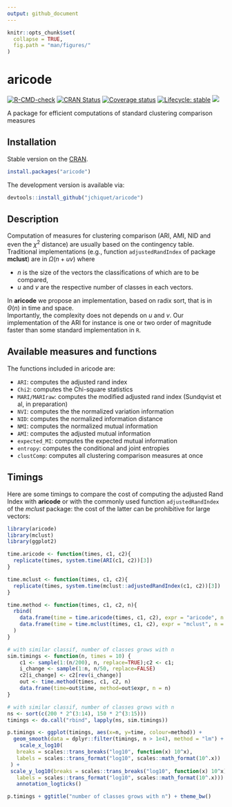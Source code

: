 ```yaml
---
output: github_document
---
```


```r
knitr::opts_chunk$set(
  collapse = TRUE,
  fig.path = "man/figures/"
)
```

# aricode

 <!-- badges: start -->
[![R-CMD-check](https://github.com/jchiquet/aricode/actions/workflows/R-CMD-check.yaml/badge.svg)](https://github.com/jchiquet/aricode/actions/workflows/R-CMD-check.yaml)
[![CRAN Status](https://www.r-pkg.org/badges/version/aricode)](https://CRAN.R-project.org/package=aricode)
[![Coverage status](https://codecov.io/gh/jchiquet/aricode/branch/master/graph/badge.svg)](https://codecov.io/gh/jchiquet/aricode)
[![Lifecycle: stable](https://img.shields.io/badge/lifecycle-stable-blue.svg)](https://www.tidyverse.org/lifecycle/#stable)
[![](https://img.shields.io/github/last-commit/jchiquet/aricode.svg)](https://github.com/jchiquet/aricode/commits/master)
  <!-- badges: end -->

A package for efficient computations of standard clustering comparison measures

## Installation

Stable version on the [CRAN](https://cran.rstudio.com/web/packages/aricode/).

```r
install.packages("aricode")
```

The development version is available via:

```r
devtools::install_github("jchiquet/aricode")
```

## Description

Computation of measures for clustering comparison (ARI, AMI, NID and even the $\chi^2$ distance) are usually based on the contingency table. Traditional implementations (e.g., function `adjustedRandIndex` of package **mclust**) are in $\Omega(n + u v)$ where 

- $n$ is the size of the vectors the classifications of which are to be compared,
- $u$ and $v$ are the respective number of classes in each vectors. 

In **aricode** we propose an implementation, based on radix sort, that is in $\Theta(n)$ in time and space.  
Importantly, the complexity does not depends on $u$ and $v$.
Our implementation of the ARI for instance is one or two order of magnitude faster than some standard implementation in `R`.

## Available measures and functions

The functions included in aricode are:

- `ARI`: computes the adjusted rand index
- `Chi2`: computes the Chi-square statistics
- `MARI/MARIraw`: computes the modified adjusted rand index (Sundqvist et al, in preparation)
- `NVI`: computes the the normalized variation information
- `NID`: computes the normalized information distance
- `NMI`: computes the normalized mutual information
- `AMI`: computes the adjusted mutual information
- `expected_MI`: computes the expected mutual information
- `entropy`: computes the conditional and joint entropies
- `clustComp`: computes all clustering comparison measures at once

## Timings

Here are some timings to compare the cost of computing the adjusted Rand Index with **aricode** or with the commonly used function `adjustedRandIndex` of the *mclust* package: the cost of the latter can be prohibitive for large vectors: 

```r
library(aricode)
library(mclust)
library(ggplot2)

time.aricode <- function(times, c1, c2){
  replicate(times, system.time(ARI(c1, c2))[3])
}

time.mclust <- function(times, c1, c2){
  replicate(times, system.time(mclust::adjustedRandIndex(c1, c2))[3])
}

time.method <- function(times, c1, c2, n){
  rbind(
    data.frame(time = time.aricode(times, c1, c2), expr = "aricode", n = n),
    data.frame(time = time.mclust(times, c1, c2), expr = "mclust", n = n)
  )
}

# with similar classif, number of classes grows with n
sim.timings <- function(n, times = 10) {
    c1 <- sample(1:(n/200), n, replace=TRUE);c2 <- c1;
    i_change <- sample(1:n, n/50, replace=FALSE)
    c2[i_change] <- c2[rev(i_change)]
    out <- time.method(times, c1, c2, n)
    data.frame(time=out$time, method=out$expr, n = n)
}
```

```r
# with similar classif, number of classes grows with n
ns <- sort(c(200 * 2^(3:14), 150 * 2^(3:15)))
timings <- do.call("rbind", lapply(ns, sim.timings))
```

```r
p.timings <- ggplot(timings, aes(x=n, y=time, colour=method)) +
  geom_smooth(data = dplyr::filter(timings, n > 1e4), method = "lm") + geom_point(size=0.25, alpha=0.9) + labs(y="time (sec.)") +
    scale_x_log10(
   breaks = scales::trans_breaks("log10", function(x) 10^x),
   labels = scales::trans_format("log10", scales::math_format(10^.x))
 ) +
 scale_y_log10(breaks = scales::trans_breaks("log10", function(x) 10^x),
   labels = scales::trans_format("log10", scales::math_format(10^.x))) +
   annotation_logticks()                 

p.timings + ggtitle("number of classes grows with n") + theme_bw()
```

